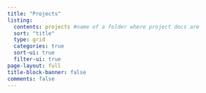 ```yaml
---
title: "Projects"
listing:
  contents: projects #name of a folder where project docs are
  sort: "title"
  type: grid
  categories: true
  sort-ui: true
  filter-ui: true
page-layout: full
title-block-banner: false
comments: false
---
```

